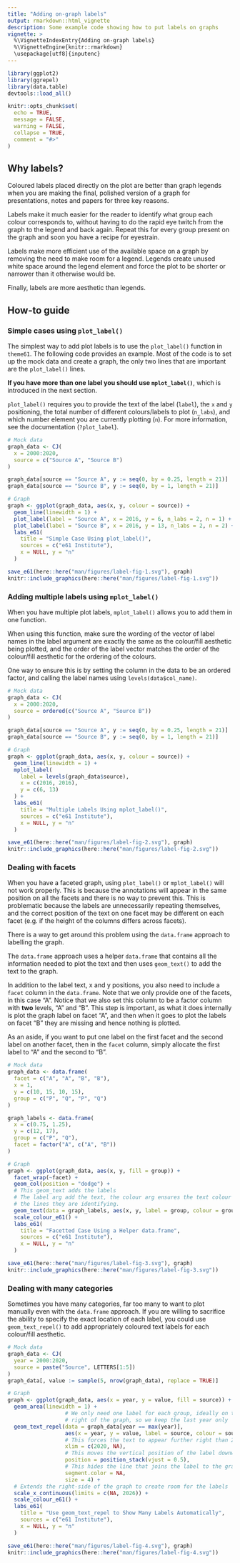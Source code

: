 ```yaml
---
title: "Adding on-graph labels"
output: rmarkdown::html_vignette
description: Some example code showing how to put labels on graphs
vignette: >
  %\VignetteIndexEntry{Adding on-graph labels}
  %\VignetteEngine{knitr::rmarkdown}
  \usepackage[utf8]{inputenc}
---
```


```r
library(ggplot2)
library(ggrepel)
library(data.table)
devtools::load_all()

knitr::opts_chunk$set(
  echo = TRUE,
  message = FALSE,
  warning = FALSE,
  collapse = TRUE,
  comment = "#>"
)
```

## Why labels?

Coloured labels placed directly on the plot are better than graph legends when you are making the final, polished version of a graph for presentations, notes and papers for three key reasons.

Labels make it much easier for the reader to identify what group each colour corresponds to, without having to do the rapid eye twitch from the graph to the legend and back again. Repeat this for every group present on the graph and soon you have a recipe for eyestrain.

Labels make more efficient use of the available space on a graph by removing the need to make room for a legend. Legends create unused white space around the legend element and force the plot to be shorter or narrower than it otherwise would be.

Finally, labels are more aesthetic than legends.

## How-to guide

### Simple cases using `plot_label()`

The simplest way to add plot labels is to use the `plot_label()` function in `theme61`. The following code provides an example. Most of the code is to set up the mock data and create a graph, the only two lines that are important are the `plot_label()` lines.

**If you have more than one label you should use `mplot_label()`**, which is introduced in the next section.

`plot_label()` requires you to provide the text of the label (`label`), the `x` and `y` positioning, the total number of different colours/labels to plot (`n_labs`), and which number element you are currently plotting (`n`). For more information, see the documentation (`?plot_label`).

```r
# Mock data
graph_data <- CJ(
  x = 2000:2020,
  source = c("Source A", "Source B")
)

graph_data[source == "Source A", y := seq(0, by = 0.25, length = 21)]
graph_data[source == "Source B", y := seq(0, by = 1, length = 21)]

# Graph
graph <- ggplot(graph_data, aes(x, y, colour = source)) +
  geom_line(linewidth = 1) +
  plot_label(label = "Source A", x = 2016, y = 6, n_labs = 2, n = 1) +
  plot_label(label = "Source B", x = 2016, y = 13, n_labs = 2, n = 2) +
  labs_e61(
    title = "Simple Case Using plot_label()",
    sources = c("e61 Institute"),
    x = NULL, y = "n"
  )

save_e61(here::here("man/figures/label-fig-1.svg"), graph)
knitr::include_graphics(here::here("man/figures/label-fig-1.svg"))

```

### Adding multiple labels using `mplot_label()`

When you have multiple plot labels, `mplot_label()` allows you to add them in one function. 

When using this function, make sure the wording of the vector of label names in the label argument are exactly the same as the colour/fill aesthetic being plotted, and the order of the label vector matches the order of the colour/fill aesthetic for the ordering of the colours.  

One way to ensure this is by setting the column in the data to be an ordered factor, and calling the label names using `levels(data$col_name)`.

```r
# Mock data
graph_data <- CJ(
  x = 2000:2020,
  source = ordered(c("Source A", "Source B"))
)

graph_data[source == "Source A", y := seq(0, by = 0.25, length = 21)]
graph_data[source == "Source B", y := seq(0, by = 1, length = 21)]

# Graph
graph <- ggplot(graph_data, aes(x, y, colour = source)) +
  geom_line(linewidth = 1) +
  mplot_label(
    label = levels(graph_data$source),
    x = c(2016, 2016),
    y = c(6, 13)
  ) +
  labs_e61(
    title = "Multiple Labels Using mplot_label()",
    sources = c("e61 Institute"),
    x = NULL, y = "n"
  )

save_e61(here::here("man/figures/label-fig-2.svg"), graph)
knitr::include_graphics(here::here("man/figures/label-fig-2.svg"))

```

### Dealing with facets

When you have a faceted graph, using `plot_label()` or `mplot_label()` will not work properly. This is because the annotations will appear in the same position on all the facets and there is no way to prevent this. This is problematic because the labels are unnecessarily repeating themselves, and the correct position of the text on one facet may be different on each facet (e.g. if the height of the columns differs across facets).

There is a way to get around this problem using the `data.frame` approach to labelling the graph.

The `data.frame` approach uses a helper `data.frame` that contains all the information needed to plot the text and then uses `geom_text()` to add the text to the graph. 

In addition to the label text, x and y positions, you also need to include a `facet` column in the `data.frame`. Note that we only provide one of the facets, in this case "A". Notice that we also set this column to be a factor column with **two** levels, "A" and "B". This step is important, as what it does internally is plot the graph label on facet "A", and then when it goes to plot the labels on facet "B" they are missing and hence nothing is plotted.

As an aside, if you want to put one label on the first facet and the second label on another facet, then in the `facet` column, simply allocate the first label to "A" and the second to "B".

```r
# Mock data
graph_data <- data.frame(
  facet = c("A", "A", "B", "B"),
  x = 1,
  y = c(10, 15, 10, 15),
  group = c("P", "Q", "P", "Q")
)

graph_labels <- data.frame(
  x = c(0.75, 1.25),
  y = c(12, 17),
  group = c("P", "Q"),
  facet = factor("A", c("A", "B"))
)

# Graph
graph <- ggplot(graph_data, aes(x, y, fill = group)) +
  facet_wrap(~facet) +
  geom_col(position = "dodge") +
  # This geom_text adds the labels
  # The label arg add the text, the colour arg ensures the text colour matches 
  # the lines they are identifying.
  geom_text(data = graph_labels, aes(x, y, label = group, colour = group)) +
  scale_colour_e61() +
  labs_e61(
    title = "Facetted Case Using a Helper data.frame",
    sources = c("e61 Institute"),
    x = NULL, y = "n"
  )

save_e61(here::here("man/figures/label-fig-3.svg"), graph)
knitr::include_graphics(here::here("man/figures/label-fig-3.svg"))

```

### Dealing with many categories

Sometimes you have many categories, far too many to want to plot manually even with the `data.frame` approach. If you are willing to sacrifice the ability to specify the exact location of each label, you could use `geom_text_repel()` to add appropriately coloured text labels for each colour/fill aesthetic. 

```r
# Mock data
graph_data <- CJ(
  year = 2000:2020,
  source = paste("Source", LETTERS[1:5])
)
graph_data[, value := sample(5, nrow(graph_data), replace = TRUE)]

# Graph
graph <- ggplot(graph_data, aes(x = year, y = value, fill = source)) +
  geom_area(linewidth = 1) +
                  # We only need one label for each group, ideally on the far 
                  # right of the graph, so we keep the last year only
  geom_text_repel(data = graph_data[year == max(year)],
                  aes(x = year, y = value, label = source, colour = source),
                  # This forces the text to appear further right than 2020
                  xlim = c(2020, NA),
                  # This moves the vertical position of the label downwards
                  position = position_stack(vjust = 0.5),
                  # This hides the line that joins the label to the graph element
                  segment.color = NA,
                  size = 4) +
  # Extends the right-side of the graph to create room for the labels
  scale_x_continuous(limits = c(NA, 2026)) +
  scale_colour_e61() +
  labs_e61(
    title = "Use geom_text_repel to Show Many Labels Automatically",
    sources = c("e61 Institute"),
    x = NULL, y = "n"
  )

save_e61(here::here("man/figures/label-fig-4.svg"), graph)
knitr::include_graphics(here::here("man/figures/label-fig-4.svg"))

```
